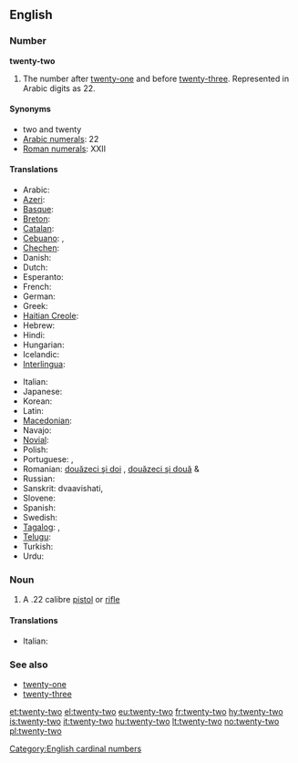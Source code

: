==English==

===Number===
'''twenty-two'''
# The number after [[twenty-one]] and before [[twenty-three]]. Represented in Arabic digits as 22.

====Synonyms====
* two and twenty
* [[w:Arabic numerals|Arabic numerals]]: 22
* [[w:Roman numerals|Roman numerals]]: XXII

====Translations====
{{trans-top|twenty-two}}
* Arabic: {{Arab|[[اثنين وعشرين]]}} {{unicode|(’iθnēn wi-ʕišrīn)}}
* [[Azeri]]: {{t|az|iyirmi iki}}
* [[Basque]]: {{t|eu|hogeita bi|xs=Basque}}
* [[Breton]]: {{t-|br|daou-warn-ugent}}
* [[Catalan]]: {{t+|ca|vint-i-dos}}
* [[Cebuano]]: {{tø|ceb|kawhaa`g duha}}, {{tø|ceb|bayente dos}}
* [[Chechen]]: {{tø|ce|ткъе шиь|tr=tqe ši’}}
* Danish: {{t-|da|toogtyve}}
* Dutch: {{t-|nl|tweeëntwintig}}
* Esperanto: {{t-|eo|dudek du|xs=Esperanto}}
* French: {{t+|fr|vingt-deux|m}}
* German: {{t+|de|zweiundzwanzig}}
* Greek: {{t|el|είκοσι δύο|tr=eíkosi dýo}}
* [[Haitian Creole]]: {{tø|ht|vennde}}
* Hebrew: {{t|he|עשרים־ושנים|tr=esrím və-shnáyim}}
* Hindi: {{t+|hi|बाईस|tr=baaees|xs=Hindi}}
* Hungarian: {{t+|hu|huszonkettő}}
* Icelandic: {{t+|is|tuttugu og tveir}}
* [[Interlingua]]: {{t|ia|vinti-duo}}
{{trans-mid}}
* Italian: {{t+|it|ventidue}}
* Japanese: {{t|ja|二十二|trni-jū-ni}}
* Korean: {{t|ko|스물 둘|tr=seumul dul|sc=Hang}}
* Latin: {{t|la|vigintiduo}}
* [[Macedonian]]: {{t|mk|дваесет и два|tr=dváeset i dva}}
* Navajo: {{tø|nv|naadįįnaaki}}
* [[Novial]]: {{tø|nov|duanti-du}}
* Polish: {{t|pl|dwadzieścia dwa}}
* Portuguese: {{t|pt|vinte e dois|m}}, {{t|pt|vinte e duas|f}}
* Romanian: [[douăzeci şi doi]] {{m}}, [[douăzeci şi două]] {{f}} & {{n}}
* Russian: {{t-|ru|двадцать два|tr=dvádtsat’ dva}}
* Sanskrit: dvaavi{{m}}shati, {{t|sa|द्वाविंशति|sc=Deva}}
* Slovene: {{t|sl|dvaindvajset}}
* Spanish: {{t+|es|veintidós}}
* Swedish: {{t+|sv|tjugotvå}}
* [[Tagalog]]: {{t|tl|dalawampo}}, {{t|tl|beynte-dos}}
* [[Telugu]]: {{t|te|ఇవరై రెండు|tr=iravai renDu}}
* Turkish: {{t-|tr|yirmi iki}}
* Urdu: {{t-|ur|بائیس|tr=baaees|xs=Urdu}}
{{trans-bottom}}

===Noun===
{{en-noun|sg=[[twenty]]-[[two]]}}

# A .22 calibre [[pistol]] or [[rifle]]

====Translations====
{{trans-top|.22 calibre pistol or rifle}}
* Italian: {{t+|it|ventidue|m}}
{{trans-mid}}
{{trans-bottom}}

===See also===
* [[twenty-one]]
* [[twenty-three]]

[[Category:English cardinal numbers]]

[[et:twenty-two]]
[[el:twenty-two]]
[[eu:twenty-two]]
[[fr:twenty-two]]
[[hy:twenty-two]]
[[is:twenty-two]]
[[it:twenty-two]]
[[hu:twenty-two]]
[[lt:twenty-two]]
[[no:twenty-two]]
[[pl:twenty-two]]